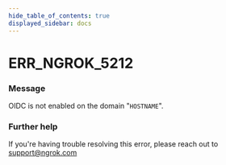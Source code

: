 ```yaml
---
hide_table_of_contents: true
displayed_sidebar: docs
---
```



# ERR_NGROK_5212

### Message

OIDC is not enabled on the domain "`HOSTNAME`".

<ErrorDetails error="err_ngrok_5212" />

### Further help

If you're having trouble resolving this error, please reach out to [support@ngrok.com](mailto:support@ngrok.com?subject=Help%20with%20ERR_NGROK_5212)
